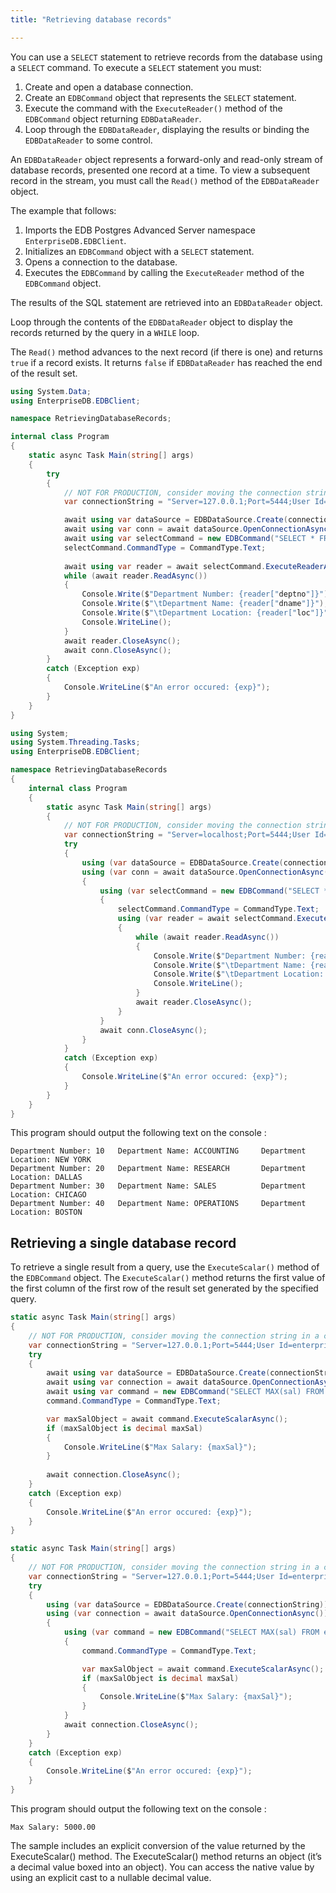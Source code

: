 ```yaml
---
title: "Retrieving database records"

---
```


<div id="retrieving_database_records" class="registered_link"></div>

You can use a `SELECT` statement to retrieve records from the database using a `SELECT` command. To execute a `SELECT` statement you must:

1.   Create and open a database connection.
1.   Create an `EDBCommand` object that represents the `SELECT` statement.
1.   Execute the command with the `ExecuteReader()` method of the `EDBCommand` object returning `EDBDataReader`.
1.   Loop through the `EDBDataReader`, displaying the results or binding the `EDBDataReader` to some control.

An `EDBDataReader` object represents a forward-only and read-only stream of database records, presented one record at a time. To view a subsequent record in the stream, you must call the `Read()` method of the `EDBDataReader` object.

The example that follows:

1.  Imports the EDB Postgres Advanced Server namespace `EnterpriseDB.EDBClient`.
1.  Initializes an `EDBCommand` object with a `SELECT` statement.
1.  Opens a connection to the database.
1.  Executes the `EDBCommand` by calling the `ExecuteReader` method of the `EDBCommand` object.

The results of the SQL statement are retrieved into an `EDBDataReader` object.

Loop through the contents of the `EDBDataReader` object to display the records returned by the query in a `WHILE` loop.

The `Read()` method advances to the next record (if there is one) and returns `true` if a record exists. It returns `false` if `EDBDataReader` has reached the end of the result set.

<TabContainer syncKey="sample">
<Tab title=".NET">

```csharp
using System.Data;
using EnterpriseDB.EDBClient;

namespace RetrievingDatabaseRecords;

internal class Program
{
    static async Task Main(string[] args)
    {
        try
        {
            // NOT FOR PRODUCTION, consider moving the connection string in a configuration file
            var connectionString = "Server=127.0.0.1;Port=5444;User Id=enterprisedb;Password=edb;Database=edb";

            await using var dataSource = EDBDataSource.Create(connectionString);
            await using var conn = await dataSource.OpenConnectionAsync();
            await using var selectCommand = new EDBCommand("SELECT * FROM dept", conn);
            selectCommand.CommandType = CommandType.Text;
            
            await using var reader = await selectCommand.ExecuteReaderAsync();
            while (await reader.ReadAsync())
            {
                Console.Write($"Department Number: {reader["deptno"]}");
                Console.Write($"\tDepartment Name: {reader["dname"]}");
                Console.Write($"\tDepartment Location: {reader["loc"]}");
                Console.WriteLine();
            }
            await reader.CloseAsync();
            await conn.CloseAsync();
        }
        catch (Exception exp)
        {
            Console.WriteLine($"An error occured: {exp}");
        }  
    }
}
```

</Tab>
<Tab title=".NET Framework">

```csharp
using System;
using System.Threading.Tasks;
using EnterpriseDB.EDBClient;

namespace RetrievingDatabaseRecords
{
    internal class Program
    {
        static async Task Main(string[] args)
        {
            // NOT FOR PRODUCTION, consider moving the connection string in a configuration file
            var connectionString = "Server=localhost;Port=5444;User Id=enterprisedb;Password=edb;Database=edb";
            try
            {
                using (var dataSource = EDBDataSource.Create(connectionString))
                using (var conn = await dataSource.OpenConnectionAsync())
                {
                    using (var selectCommand = new EDBCommand("SELECT * FROM dept", conn))
                    {
                        selectCommand.CommandType = CommandType.Text;
                        using (var reader = await selectCommand.ExecuteReaderAsync())
                        {
                            while (await reader.ReadAsync())
                            {
                                Console.Write($"Department Number: {reader["deptno"]}");
                                Console.Write($"\tDepartment Name: {reader["dname"]}");
                                Console.Write($"\tDepartment Location: {reader["loc"]}");
                                Console.WriteLine();
                            }
                            await reader.CloseAsync();
                        }
                    }
                    await conn.CloseAsync();
                }
            }
            catch (Exception exp)
            {
                Console.WriteLine($"An error occured: {exp}");
            }
        }
    }
}
```
</Tab>
</TabContainer> 

This program should output the following text on the console : 

```text
Department Number: 10   Department Name: ACCOUNTING     Department Location: NEW YORK
Department Number: 20   Department Name: RESEARCH       Department Location: DALLAS
Department Number: 30   Department Name: SALES          Department Location: CHICAGO
Department Number: 40   Department Name: OPERATIONS     Department Location: BOSTON
```

## Retrieving a single database record

To retrieve a single result from a query, use the `ExecuteScalar()` method of the `EDBCommand` object. The `ExecuteScalar()` method returns the first value of the first column of the first row of the result set generated by the specified query.

<TabContainer syncKey="sample">
<Tab title=".NET">

```csharp
static async Task Main(string[] args)
{
    // NOT FOR PRODUCTION, consider moving the connection string in a configuration file
    var connectionString = "Server=127.0.0.1;Port=5444;User Id=enterprisedb;Password=edb;Database=edb";
    try
    {
        await using var dataSource = EDBDataSource.Create(connectionString);
        await using var connection = await dataSource.OpenConnectionAsync();
        await using var command = new EDBCommand("SELECT MAX(sal) FROM emp", connection);
        command.CommandType = CommandType.Text;

        var maxSalObject = await command.ExecuteScalarAsync();
        if (maxSalObject is decimal maxSal)
        {
            Console.WriteLine($"Max Salary: {maxSal}");
        }
        
        await connection.CloseAsync();
    }
    catch (Exception exp)
    {
        Console.WriteLine($"An error occured: {exp}");
    }
}
```

</Tab>
<Tab title=".NET Framework">

```csharp
static async Task Main(string[] args)
{
    // NOT FOR PRODUCTION, consider moving the connection string in a configuration file
    var connectionString = "Server=127.0.0.1;Port=5444;User Id=enterprisedb;Password=edb;Database=edb";
    try
    {
        using (var dataSource = EDBDataSource.Create(connectionString))
        using (var connection = await dataSource.OpenConnectionAsync())
        {
            using (var command = new EDBCommand("SELECT MAX(sal) FROM emp", connection))
            {
                command.CommandType = CommandType.Text;

                var maxSalObject = await command.ExecuteScalarAsync();
                if (maxSalObject is decimal maxSal)
                {
                    Console.WriteLine($"Max Salary: {maxSal}");
                }
            }
            await connection.CloseAsync();
        }
    }
    catch (Exception exp)
    {
        Console.WriteLine($"An error occured: {exp}");
    }
}
```
</Tab>
</TabContainer> 

This program should output the following text on the console : 

```text
Max Salary: 5000.00
```

The sample includes an explicit conversion of the value returned by the ExecuteScalar() method. The ExecuteScalar() method returns an object (it’s a decimal value boxed into an object). You can access the native value by using an explicit cast to a nullable decimal value.
